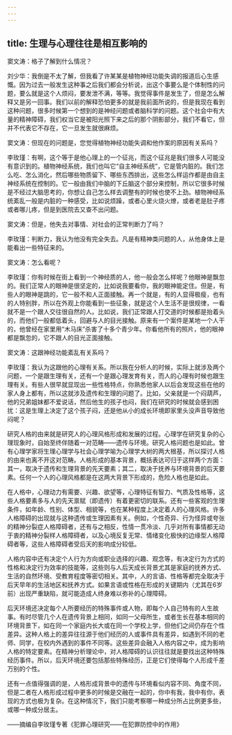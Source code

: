```yaml
---
---
---
```

title: 生理与心理往往是相互影响的
---




窦文涛：格子了解到什么情况？

刘少华：我倒是不太了解，但我看了许某某是植物神经功能失调的报道后心生感慨。因为过去一般发生这种事之后我们都会分析说，出这个事要么是个体制性的问题，要么就是这个人烦闷，要发泄不满，等等。我觉得事件是发生了，但是怎么解释又是另一回事。我们以前的解释恐怕更多的就是我前面所说的，但是我现在看到这种问题，很多时候第一个想到的是神经问题或者脑科学的问题。这个社会中有大量的精神障碍，我们权当它是被阳光照下来之后的那个阴影部分，我们不看它，但并不代表它不存在，它一旦发生就很麻烦。

窦文涛：但现在的问题是，您觉得植物神经功能失调和他作案的原因有关系吗？

李玫瑾：有啊，这个等于是他心理上的一个征兆，而这个征兆是我们很多人可能没有意识到的。植物神经系统，我们也叫它“自主神经系统”，它是管内脏的。我们怎么吃、怎么消化，然后哪些物质留下、哪些东西排出，这些怎么样运作都是由自主神经系统在控制的。它一般由我们中脑的下丘脑这个部分来控制，所以它很多时候是不经过大脑思考的，你想让自己怎么样去调整有的时候也使不上劲。植物神经系统紊乱一般是内脏的一种感受，比如说烦躁，或者心里火烧火燎，或者老是肚子疼或者哪儿疼，但是到医院去又查不出问题。

窦文涛：但是，他失去对事情、对社会的正常判断力了吗？

李玫瑾：判断力，我认为他没有完全失去。凡是有精神类问题的人，从他身体上是能看出一些特征来的。

窦文涛：怎么看呢？

李玫瑾：你有时候在街上看到一个神经质的人，他一般会怎么样呢？他眼神是飘忽的。我们正常人的眼神是很坚定的，比如说我要看你，我的眼神能定住。但是，有些人的眼神是跳的，它一般不和人正面接触。再一个就是，有的人显得极瘦，也有的人特别胖，所以在外观上你能看到一些征象，就是这个人生活不是很规律，一看就不是一个跟人交往很自然的人。比如说，我们正常跟人打交道的时候都是抬着头的，而他们一般都低着头，回避与人的目光接触。原来有一个案件是某地一个人干的，他曾经在家里用“木马床”杀害了十多个青少年。你看他所有的照片，他的眼神都是飘忽的，它不跟人的目光正面接触。

窦文涛：这跟神经功能紊乱有关系吗？

李玫瑾：我认为这跟他的心理有关系。所以我在分析人的时候，实际上就涉及两个问题，一个是跟生理有关，还有一个是跟心理发育有关，而人的心理有时候也跟生理有关。有些人很早就显现出一些性格特点，你熟悉他家人以后会发现这些在他的家人身上都有，所以这就涉及遗传和生理的问题了。比如，父亲就是一个闷葫芦，他的兄弟姐妹都不爱说话，然后他生的孩子也闷，我们在研究的时候就会感到困扰：这是生理上决定了这个孩子闷，还是他从小的成长环境即家里头没声音导致他闷呢？

研究人格的由来就是研究人的心理风格形成和发展的过程。心理学在研究复杂的心理现象时，自始至终伴随着一对范畴——遗传与环境。研究人格问题也是如此。曾有心理学家将生理心理学与社会心理学喻为心理学大树的两大根基，所以探讨人格的由来也离不开这对范畴。人格形成的基本背景，概括表达可归于这样两个方面：其一，取决于遗传和生理背景的先天要素；其二，取决于抚养与环境背景的后天要素。任何一个人的心理风格都是在这两大背景下形成的，危险人格也是如此。

在人格中，心理动力有需要、兴趣、欲望等，心理特征有智力、气质及性格等，这些人格要素多与人的先天禀赋（即遗传）有着更密切的联系。还有一些客观的生理条件，如年龄、性别、体型、相貌等，也在某种程度上决定着人的心理风格。许多人格障碍的出现就与这种遗传或生理因素有关。例如，个性奇异、行为怪异或夸张的精神分裂症人格障碍者，还有与之相反，性情一贯冷淡、几乎对所有事情都无动于衷的精神分裂样人格障碍者，以及心境反复无常、情绪变化极快的边缘型人格障碍者等，这些人格障碍者受后天的影响成分较低。

人格内容中还有决定个人行为方向或职业选择的兴趣、观念等，有决定行为方式的性格和决定行为效率的技能等，这些则与人后天成长背景尤其是家庭的抚养方式、生活的自然环境、受教育程度等密切相关。其中，人的言语、性格等都完全取决于后天早年的生活地区和抚养方式。如果言语或性格在形成的关键期内（尤其在6岁前）出现严重缺陷，就可能造成人终身难以弥补的心理障碍。

后天环境还决定每个人所要经历的特殊事件或人物，即每个人自己特有的人生故事。有时尽管几个人在遗传背景上相同，如同一父母所生，或者生长在基本相同的环境背景下，如在同一个家庭内长大或在同一个学校上学，但他们之间仍存在个性差异。这种人格上的差异往往源于他们经历的人或事件具有差异，如遇到不同的老师、同学，在校内外遇到的事件不同等。这些差异会融入人格内容之中，成为影响人格的特定要素。在精神分析理论中，对人格障碍的认识往往就是要找出这种特殊经历事件。所以，后天环境还要包括那些特殊经历，正是它们使得每个人形成千差万别的个性。

还有一点值得强调的是，人格形成背景中的遗传与环境看似内容不同、角度不同，但是二者在人格形成过程中更多的时候是交融在一起的，你中有我，我中有你，表现的方式也极为复杂。在这种情况下，我们只能考察哪一种成分所占比例更多些，或哪一种成分居主。

——摘编自李玫瑾专著《犯罪心理研究——在犯罪防控中的作用》